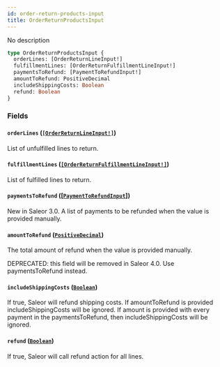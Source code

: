 ```yaml
---
id: order-return-products-input
title: OrderReturnProductsInput
---
```


No description

```graphql
type OrderReturnProductsInput {
  orderLines: [OrderReturnLineInput!]
  fulfillmentLines: [OrderReturnFulfillmentLineInput!]
  paymentsToRefund: [PaymentToRefundInput!]
  amountToRefund: PositiveDecimal
  includeShippingCosts: Boolean
  refund: Boolean
}
```

### Fields

#### `orderLines` ([`[OrderReturnLineInput!]`](../../../developer/api-reference/inputs/order-return-line-input))

List of unfulfilled lines to return.

#### `fulfillmentLines` ([`[OrderReturnFulfillmentLineInput!]`](../../../developer/api-reference/inputs/order-return-fulfillment-line-input))

List of fulfilled lines to return.

#### `paymentsToRefund` ([[`PaymentToRefundInput`](../../../developer/api-reference/inputs/payment-to-refund-input)])

New in Saleor 3.0. A list of payments to be refunded when the value is provided manually.

#### `amountToRefund` ([`PositiveDecimal`](../../../developer/api-reference/scalars/positive-decimal))

The total amount of refund when the value is provided manually.

DEPRECATED: this field will be removed in Saleor 4.0. Use paymentsToRefund instead.

#### `includeShippingCosts` ([`Boolean`](../../../developer/api-reference/scalars/boolean))

If true, Saleor will refund shipping costs. If amountToRefund is provided includeShippingCosts will be ignored. If amount is provided with every payment in the paymentsToRefund, then includeShippingCosts will be ignored.

#### `refund` ([`Boolean`](../../../developer/api-reference/scalars/boolean))

If true, Saleor will call refund action for all lines.
